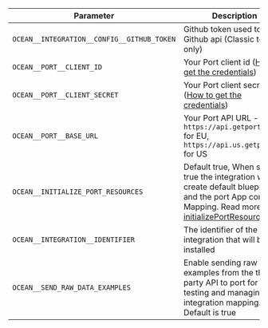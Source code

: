 | Parameter                                          | Description                                                                                                                                                                                                                                                                              | Example                       | Required |
| -------------------------------------------------- | ---------------------------------------------------------------------------------------------------------------------------------------------------------------------------------------------------------------------------------------------------------------------------------------- | ----------------------------- | -------- |
| `OCEAN__INTEGRATION__CONFIG__GITHUB_TOKEN`         | Github token used to query Github api (Classic token only)                                                                                                                                                                                                                                      |                               | ✅       |
| `OCEAN__PORT__CLIENT_ID`                           | Your Port client id ([How to get the credentials](https://docs.port.io/build-your-software-catalog/custom-integration/api/#find-your-port-credentials))                                                                                                                            |                               | ✅       |
| `OCEAN__PORT__CLIENT_SECRET`                       | Your Port client secret ([How to get the credentials](https://docs.port.io/build-your-software-catalog/custom-integration/api/#find-your-port-credentials))                                                                                                                          |                               | ✅       |
| `OCEAN__PORT__BASE_URL`                            | Your Port API URL - `https://api.getport.io` for EU, `https://api.us.getport.io` for US                                                                                                                                                                                                |         | ✅       |
| `OCEAN__INITIALIZE_PORT_RESOURCES`                 | Default true, When set to true the integration will create default blueprints and the port App config Mapping. Read more about [initializePortResources](https://ocean.getport.io/develop-an-integration/integration-configuration/#initializeportresources---initialize-port-resources) |                               | ❌       |
| `OCEAN__INTEGRATION__IDENTIFIER`                   | The identifier of the integration that will be installed                                                                                                                                                                                                                                 |                               | ❌       |
| `OCEAN__SEND_RAW_DATA_EXAMPLES`                     | Enable sending raw data examples from the third party API to port for testing and managing the integration mapping. Default is true                                                                                                                                                       |                             | ❌       |
